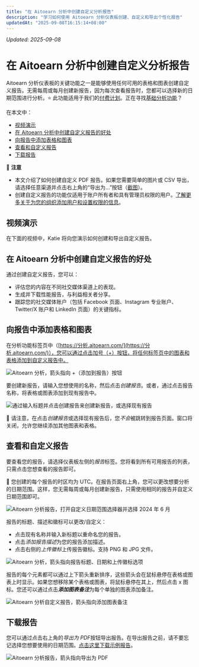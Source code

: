 ```yaml
---
title: "在 Aitoearn 分析中创建自定义分析报告"
description: "学习如何使用 Aitoearn 分析仪表板创建、自定义和导出个性化报告"
updatedAt: "2025-09-08T16:15:14+08:00"
---
```

<!-- UPDATED_AT -->
_Updated: 2025-09-08_

# 在 Aitoearn 分析中创建自定义分析报告

Aitoearn 分析仪表板的关键功能之一是能够使用任何可用的表格和图表创建自定义报告。无需每周或每月创建新报告，因为每次查看报告时，您都可以选择新的日期范围进行分析。⭐️ 此功能适用于我们的[付费计划](https://aitoearn.helpscoutdocs.com/article/595-功能-可用-on-each-aitoearn-plan)。正在寻找[基础分析功能](https://支持.aitoearn.com//支持.aitoearn.com/article/517-insights-on-shared-帖子-within-您的-发布功能-dashboard)？

在本文中：
- [视频演示](#h_01ERDJC6VDHV3QKS60QTZX19T8)
- [在 Aitoearn 分析中创建自定义报告的好处](#What-are-the-benefits-of-creating-custom-reports-in-Aitoearn-分析--FTAp-)
- [向报告中添加表格和图表](#h_ac447523-1e91-4ae0-8498-fcc2c315771d)
- [查看和自定义报告](#h_f731d10e-c6e0-4f43-b5c4-c368108ffb15)
- [下载报告](#h_b3cf93d1-e1a1-4dfa-bcb2-cd7aa429a99f)

📝 **注意**
- 本文介绍了如何创建自定义 PDF 报告。如果您需要简单的图片或 CSV 导出，请选择任意渠道并点击右上角的“导出为...”按钮（[截图](https://分享.aitoearn.com/2Nu8L1mY)）。
- 创建自定义报告的功能仅适用于账户所有者和具有管理员权限的用户。[了解更多关于为您的组织添加用户和设置权限的信息](https://aitoearn.helpscoutdocs.com/article/670-adding-users-and-setting-up-permissions-in-您的-organization)。

## 视频演示

在下面的视频中，Katie 将向您演示如何创建和导出自定义报告。

## 在 Aitoearn 分析中创建自定义报告的好处

通过创建自定义报告，您可以：
- 评估您的内容在不同社交媒体渠道上的表现。
- 生成并下载性能报告，与利益相关者分享。
- 跟踪您的社交媒体账户（包括 Facebook 页面、Instagram 专业账户、Twitter/X 账户和 LinkedIn 页面）的关键指标。

## 向报告中添加表格和图表

在分析功能标签页中（[https://分析.aitoearn.com/](https://分析.aitoearn.com/)），您可以通过点击加号（+）按钮，将任何标签页中的图表和表格添加到自定义报告中。

![Aitoearn 分析，箭头指向 +（添加到报告）按钮](//d33v4339jhl8k0.cloudfront.net/docs/assets/64cb6cf86d4a3e191f237e66/images/6880f19ec11e7d145471920e/file-lWZ1xBb4m1.png)

要创建新报告，请输入您想使用的名称，然后点击*创建报告*。或者，通过点击报告名称，将表格或图表添加到现有报告中。

![通过输入标题并点击创建报告来创建新报告，或选择现有报告](//d33v4339jhl8k0.cloudfront.net/docs/assets/64cb6cf86d4a3e191f237e66/images/64d24f7517822902c5ab907b/file-DljXihkqPF.png)

📝 请注意，在点击*创建报告*或选择现有报告后，您*不会*被跳转到报告页面。窗口将关闭，允许您继续添加其他图表和表格。

## 查看和自定义报告

要查看您的报告，请选择仪表板左侧的*报告*标签。您将看到所有可用报告的列表，只需点击您想查看的报告即可。

📝 您创建的每个报告的时区均为 UTC。在报告页面右上角，您可以更改想要分析的日期范围。这样，您无需每周或每月创建新报告，只需使用相同的报告并自定义日期范围即可。

![Aitoearn 分析报告，打开自定义日期范围选择器并选择 2024 年 6 月](//d33v4339jhl8k0.cloudfront.net/docs/assets/64cb6cf86d4a3e191f237e66/images/6880f757e14d8d7a2cbd0863/file-XTG7zeTGQ7.jpg)

报告的标题、描述和徽标可以更改/自定义：
- 点击现有名称并输入新标题以重命名您的报告。
- 点击*添加报告描述*为您的报告添加描述。
- 点击右侧的*上传徽标*上传报告徽标。支持 PNG 和 JPG 文件。

![Aitoearn 分析，箭头指向报告标题、日期和上传徽标选项](//d33v4339jhl8k0.cloudfront.net/docs/assets/64cb6cf86d4a3e191f237e66/images/6880f6edc11e7d145471923a/file-iBBNcTNvFs.jpg)

报告的每个元素都可以通过上下箭头重新排序，这些箭头会在鼠标悬停在表格或图表上时显示。如果您想移除某个表格或图表，将鼠标悬停在其上，然后点击 x 图标。您还可以通过点击***添加图表备注***为每个单独的图表添加备注。

![Aitoearn 分析自定义报告，箭头指向添加图表备注](//d33v4339jhl8k0.cloudfront.net/docs/assets/64cb6cf86d4a3e191f237e66/images/6880fc3cb28ecf16639c8ca3/file-tESbP4V8dT.jpg)

## 下载报告

您可以通过点击右上角的*导出为 PDF*按钮导出报告。在导出报告之前，请不要忘记选择您想要使用的日期范围。[点击这里下载示例报告](https://drive.google.com/file/d/19zdSC7Pr-CxtzcMG7I7Z0LfHRkfCabXz/view?usp=sharing)。

![Aitoearn 分析报告，箭头指向导出为 PDF](//d33v4339jhl8k0.cloudfront.net/docs/assets/64cb6cf86d4a3e191f237e66/images/6880f679e14d8d7a2cbd085b/file-BBmoA2uvs2.jpg)
